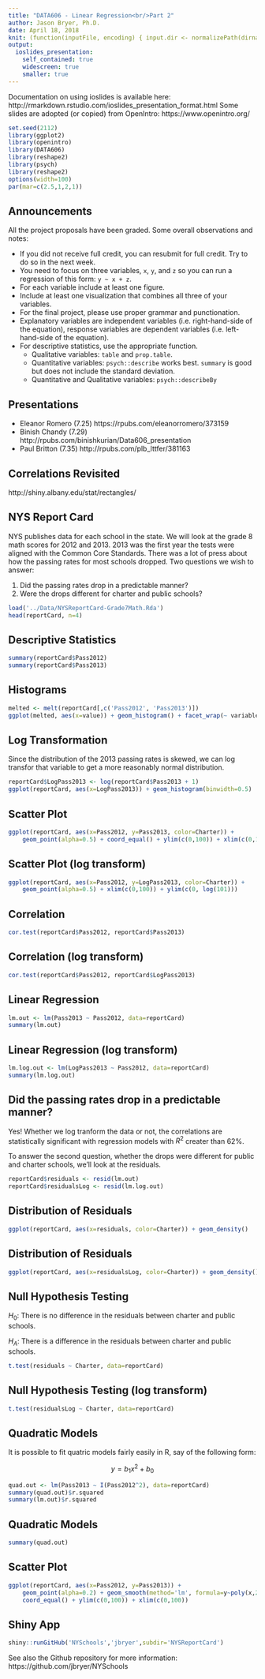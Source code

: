 ```yaml
---
title: "DATA606 - Linear Regression<br/>Part 2"
author: Jason Bryer, Ph.D.
date: April 18, 2018
knit: (function(inputFile, encoding) { input.dir <- normalizePath(dirname(inputFile)); rmarkdown::render(input = inputFile, encoding = encoding, quiet=FALSE, output_file = paste0(input.dir,'/../docs/slides/', tools::file_path_sans_ext(basename(inputFile)), '.html')); })
output:
  ioslides_presentation:
    self_contained: true
    widescreen: true
    smaller: true
---
```

	
<div class="notes">
Documentation on using ioslides is available here:
http://rmarkdown.rstudio.com/ioslides_presentation_format.html
Some slides are adopted (or copied) from OpenIntro: https://www.openintro.org/
</div>

```r
set.seed(2112)
library(ggplot2)
library(openintro)
library(DATA606)
library(reshape2)
library(psych)
library(reshape2)
options(width=100)
par(mar=c(2.5,1,2,1))

```

## Announcements

All the project proposals have been graded. Some overall observations and notes:

* If you did not receive full credit, you can resubmit for full credit. Try to do so in the next week.
* You need to focus on three variables, `x`, `y`, and `z` so you can run a regression of this form: `y ~ x + z`.
* For each variable include at least one figure.
* Include at least one visualization that combines all three of your variables.
* For the final project, please use proper grammar and punctionation.
* Explanatory variables are independent variables (i.e. right-hand-side of the equation), response variables are dependent variables (i.e. left-hand-side of the equation).
* For descriptive statistics, use the appropriate function.
	* Qualitative variables: `table` and `prop.table`.
	* Quantitative variables: `psych::describe` works best. `summary` is good but does not include the standard deviation.
	* Quantitative and Qualitative variables: `psych::describeBy`


## Presentations

* Eleanor Romero (7.25) https://rpubs.com/eleanorromero/373159
* Binish Chandy (7.29) http://rpubs.com/binishkurian/Data606_presentation
* Paul Britton (7.35) http://rpubs.com/plb_lttfer/381163

## Correlations Revisited

http://shiny.albany.edu/stat/rectangles/


## NYS Report Card

NYS publishes data for each school in the state. We will look at the grade 8 math scores for 2012 and 2013. 2013 was the first year the tests were aligned with the Common Core Standards. There was a lot of press about how the passing rates for most schools dropped. Two questions we wish to answer:

1. Did the passing rates drop in a predictable manner?
2. Were the drops different for charter and public schools?

```r
load('../Data/NYSReportCard-Grade7Math.Rda')
head(reportCard, n=4)
```


## Descriptive Statistics

```r
summary(reportCard$Pass2012)
summary(reportCard$Pass2013)
```

## Histograms {.flexbox .vcenter}

```r
melted <- melt(reportCard[,c('Pass2012', 'Pass2013')])
ggplot(melted, aes(x=value)) + geom_histogram() + facet_wrap(~ variable, ncol=1)
```

## Log Transformation

Since the distribution of the 2013 passing rates is skewed, we can log transfor that variable to get a more reasonably normal distribution.

```r
reportCard$LogPass2013 <- log(reportCard$Pass2013 + 1)
ggplot(reportCard, aes(x=LogPass2013)) + geom_histogram(binwidth=0.5)
```

## Scatter Plot {.flexbox .vcenter}

```r
ggplot(reportCard, aes(x=Pass2012, y=Pass2013, color=Charter)) + 
	geom_point(alpha=0.5) + coord_equal() + ylim(c(0,100)) + xlim(c(0,100))
```

## Scatter Plot (log transform) {.flexbox .vcenter}

```r
ggplot(reportCard, aes(x=Pass2012, y=LogPass2013, color=Charter)) + 
	geom_point(alpha=0.5) + xlim(c(0,100)) + ylim(c(0, log(101)))
```

## Correlation

```r
cor.test(reportCard$Pass2012, reportCard$Pass2013)
```


## Correlation (log transform)

```r
cor.test(reportCard$Pass2012, reportCard$LogPass2013)
```

## Linear Regression

```r
lm.out <- lm(Pass2013 ~ Pass2012, data=reportCard)
summary(lm.out)
```

## Linear Regression (log transform)

```r
lm.log.out <- lm(LogPass2013 ~ Pass2012, data=reportCard)
summary(lm.log.out)
```

## Did the passing rates drop in a predictable manner?

Yes! Whether we log tranform the data or not, the correlations are statistically significant with regression models with $R^2$ creater than 62%.

To answer the second question, whether the drops were different for public and charter schools, we'll look at the residuals.

```r
reportCard$residuals <- resid(lm.out)
reportCard$residualsLog <- resid(lm.log.out)
```

## Distribution of Residuals {.flexbox .vcenter}

```r
ggplot(reportCard, aes(x=residuals, color=Charter)) + geom_density()
```

## Distribution of Residuals {.flexbox .vcenter}

```r
ggplot(reportCard, aes(x=residualsLog, color=Charter)) + geom_density()
```

## Null Hypothesis Testing

$H_0$: There is no difference in the residuals between charter and public schools.

$H_A$: There is a difference in the residuals between charter and public schools.

```r
t.test(residuals ~ Charter, data=reportCard)
```

## Null Hypothesis Testing (log transform)

```r
t.test(residualsLog ~ Charter, data=reportCard)
```

## Quadratic Models

It is possible to fit quatric models fairly easily in R, say of the following form:

$$ y = b_1 x^2 + b_0 $$

```r
quad.out <- lm(Pass2013 ~ I(Pass2012^2), data=reportCard)
summary(quad.out)$r.squared
summary(lm.out)$r.squared
```

## Quadratic Models

```r
summary(quad.out)
```

## Scatter Plot {.flexbox .vcenter}

```r
ggplot(reportCard, aes(x=Pass2012, y=Pass2013)) + 
	geom_point(alpha=0.2) + geom_smooth(method='lm', formula=y~poly(x,2,raw=TRUE), size=3) +
	coord_equal() + ylim(c(0,100)) + xlim(c(0,100))
```



## Shiny App

```r
shiny::runGitHub('NYSchools','jbryer',subdir='NYSReportCard')
```


See also the Github repository for more information: https://github.com/jbryer/NYSchools


